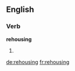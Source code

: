==English==

===Verb===
'''rehousing'''

# {{third-person singular of|[[rehouse]]}}

[[de:rehousing]]
[[fr:rehousing]]